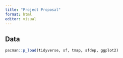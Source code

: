 ```yaml
---
title: "Project Proposal"
format: html
editor: visual
---
```


## Data

```r
pacman::p_load(tidyverse, sf, tmap, sfdep, ggplot2)
```
